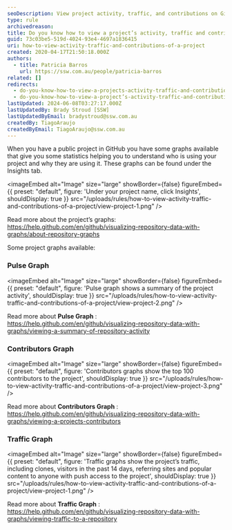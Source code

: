 ```yaml
---
seoDescription: View project activity, traffic, and contributions on GitHub with Insights, including Pulse, Contributors, and Traffic graphs.
type: rule
archivedreason:
title: Do you know how to view a project’s activity, traffic and contributions?
guid: 73c03be5-519d-4024-93e4-4697a1836415
uri: how-to-view-activity-traffic-and-contributions-of-a-project
created: 2020-04-17T21:50:18.000Z
authors:
  - title: Patricia Barros
    url: https://ssw.com.au/people/patricia-barros
related: []
redirects:
  - do-you-know-how-to-view-a-projects-activity-traffic-and-contributions
  - do-you-know-how-to-view-a-project’s-activity-traffic-and-contributions
lastUpdated: 2024-06-08T03:27:17.000Z
lastUpdatedBy: Brady Stroud [SSW]
lastUpdatedByEmail: bradystroud@ssw.com.au
createdBy: TiagoAraujo
createdByEmail: TiagoAraujo@ssw.com.au
---
```


When you have a public project in GitHub you have some graphs available that give you some statistics helping you to understand who is using your project and why they are using it. These graphs can be found under the Insights tab.

<imageEmbed
  alt="Image"
  size="large"
  showBorder={false}
  figureEmbed={{
    preset: "default",
    figure: 'Under your project name, click Insights',
    shouldDisplay: true
  }}
  src="/uploads/rules/how-to-view-activity-traffic-and-contributions-of-a-project/view-project-1.png"
/>

Read more about the project’s graphs: https://help.github.com/en/github/visualizing-repository-data-with-graphs/about-repository-graphs

Some project graphs available:

### Pulse Graph


<imageEmbed
  alt="Image"
  size="large"
  showBorder={false}
  figureEmbed={{
    preset: "default",
    figure: 'Pulse graph shows a summary of the project activity',
    shouldDisplay: true
  }}
  src="/uploads/rules/how-to-view-activity-traffic-and-contributions-of-a-project/view-project-2.png"
/>

Read more about **Pulse Graph** : https://help.github.com/en/github/visualizing-repository-data-with-graphs/viewing-a-summary-of-repository-activity

### Contributors Graph


<imageEmbed
  alt="Image"
  size="large"
  showBorder={false}
  figureEmbed={{
    preset: "default",
    figure: 'Contributors graphs show the top 100 contributors to the project',
    shouldDisplay: true
  }}
  src="/uploads/rules/how-to-view-activity-traffic-and-contributions-of-a-project/view-project-3.png"
/>

Read more about **Contributors Graph** : https://help.github.com/en/github/visualizing-repository-data-with-graphs/viewing-a-projects-contributors

### Traffic Graph


<imageEmbed
  alt="Image"
  size="large"
  showBorder={false}
  figureEmbed={{
    preset: "default",
    figure: 'Traffic graphs show the project’s traffic, including clones, visitors in the past 14 days, referring sites and popular content to anyone with push access to the project',
    shouldDisplay: true
  }}
  src="/uploads/rules/how-to-view-activity-traffic-and-contributions-of-a-project/view-project-1.png"
/>

Read more about **Traffic Graph** : https://help.github.com/en/github/visualizing-repository-data-with-graphs/viewing-traffic-to-a-repository
